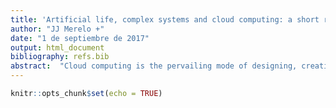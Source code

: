 ```yaml
---
title: 'Artificial life, complex systems and cloud computing: a short review'
author: "JJ Merelo +"
date: "1 de septiembre de 2017"
output: html_document
bibliography: refs.bib
abstract:  "Cloud computing is the pervailing mode of designing, creating and deploying complex applications nowadays. Its underlying assumtioms include distributed computing, but also new concepts that need to be incorporated in the different fields. In this short paper we will make a review of how the world of cloud computing has intersected the complex systems and artificial life field, and how it has been used as inspiration for new models or implementation of new and powerful algorithms""
---
```


```r
knitr::opts_chunk$set(echo = TRUE)
```

